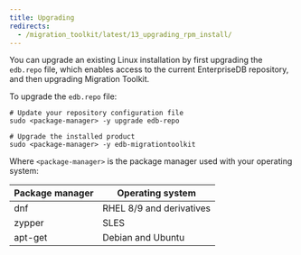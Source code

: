 ```yaml
---
title: Upgrading
redirects:
  - /migration_toolkit/latest/13_upgrading_rpm_install/
---
```


You can upgrade an existing Linux installation by first upgrading the `edb.repo` file, which enables access to the current EnterpriseDB repository, and then upgrading Migration Toolkit.

To upgrade the `edb.repo` file:

```shell
# Update your repository configuration file
sudo <package-manager> -y upgrade edb-repo

# Upgrade the installed product
sudo <package-manager> -y edb-migrationtoolkit
```

Where `<package-manager>` is the package manager used with your operating system:

  | Package manager |             Operating system     |
  | --------------- | -------------------------------- |
  | dnf             | RHEL 8/9 and derivatives         |
  | zypper          | SLES                             |
  | apt-get         | Debian and Ubuntu                |
